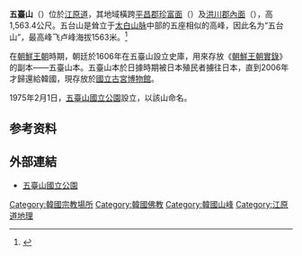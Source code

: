 {{noteTA
|T=zh-hans:五台山 (韩国);zh-hant:五臺山 (韓國);
|1=zh-hans:五台山;zh-hant:五臺山;
}}
{{Infobox mountain
| name          = 五台山
| photo         = 
| photo_caption = 
| elevation_m   = 1563
| elevation_ref = 
| prominence    = 
| location      = {{flag|South Korea}}
| range         = [[太白山脈|太白山脈]]
| coordinates   = {{coord|37|47|53|N|128|32|35|E|source:kolossus-frwiki|display=inline, title}}
| topo          = 
| type          = 
| age           = 
| last_eruption = 
| first_ascent  = 
| easiest_route = 
}}
'''五臺山'''（{{lang-ko|'''오대산'''}}）位於[[江原道_(韓國)|江原道]]，其地域橫跨[[平昌郡|平昌郡]][[珍富面|珍富面]]（{{lang|ko|진부면}}）及[[洪川郡|洪川郡]][[內面|內面]]（{{lang|ko|내면}}），高1,563.4公尺。五台山是耸立于[[太白山脉|太白山脉]]中部的五座相似的高峰，因此名为“五台山”，最高峰飞卢峰海拔1563米。<ref name="网易">{{cite web  |url =http://sports.163.com/2002yayun/021016/021016_250716.html  |title =韩国概况之自然地理  |publisher =网易  |accessdate =2014-10-11  |archive-date =2017-07-09  |archive-url =https://web.archive.org/web/20170709065307/http://sports.163.com/2002yayun/021016/021016_250716.html  |dead-url =no  }}</ref> 

在[[朝鮮王朝|朝鮮王朝]]時期，朝廷於1606年在五臺山設立史庫，用來存放《[[朝鮮王朝實錄|朝鮮王朝實錄]]》的副本——五臺山本。五臺山本於日據時期被日本殖民者擄往日本，直到2006年才歸還給韓國，現存放於[[國立古宮博物館|國立古宮博物館]]。

1975年2月1日，[[五臺山國立公園|五臺山國立公園]]設立，以該山命名。

==参考资料==
{{reflist}}

== 外部連結 ==
* [http://odae.knps.or.kr 五臺山國立公園]{{Wayback|url=http://odae.knps.or.kr/ |date=20171025162905 }}
{{韓國100名山}}
{{DEFAULTSORT:Odaesan}}
[[Category:韓國宗教場所|Category:韓國宗教場所]]
[[Category:韓國佛教|Category:韓國佛教]]
[[Category:韓國山峰|Category:韓國山峰]]
[[Category:江原道地理|Category:江原道地理]]